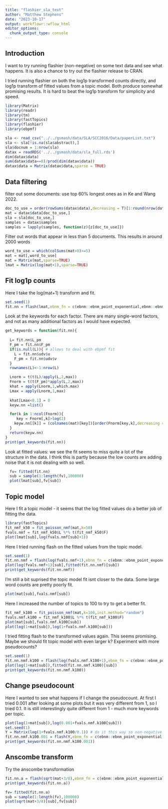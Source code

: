 ```yaml
---
title: "flashier_sla_text"
author: "Matthew Stephens"
date: "2023-10-17"
output: workflowr::wflow_html
editor_options:
  chunk_output_type: console
---
```


## Introduction

I want to try running flashier (non-negative) on some text data and see what happens. It is also a chance to try out the flashier release to CRAN.

I tried running flashier on both the log1p transformed counts directly, and log1p transform of fitted
values from a topic model. Both produce somewhat promising results. It is hard to beat the log1p transform for simplicity and speed. 

```r
library(Matrix)
library(readr)
library(tm)
library(fastTopics)
library(flashier)
library(ebpmf)

sla <- read_csv("../../gsmash/data/SLA/SCC2016/Data/paperList.txt")
sla <- sla[!is.na(sla$abstract),]
sla$docnum = 1:nrow(sla)
datax = readRDS('../../gsmash/data/sla_full.rds')
dim(datax$data)
sum(datax$data==0)/prod(dim(datax$data))
datax$data = Matrix(datax$data,sparse = TRUE)
```

## Data filtering

filter out some documents: use top 60% longest ones as in Ke and Wang 2022.

```r
doc_to_use = order(rowSums(datax$data),decreasing = T)[1:round(nrow(datax$data)*0.6)]
mat = datax$data[doc_to_use,]
sla = sla[doc_to_use,]
samples = datax$samples
samples = lapply(samples, function(z){z[doc_to_use]})
```

Filter out words that appear in less than 5 documents. This results in around 2000 words

```r
word_to_use = which(colSums(mat>0)>=5)
mat = mat[,word_to_use]
mat = Matrix(mat,sparse=TRUE)
lmat = Matrix(log(mat+1),sparse=TRUE)
```

## Fit log1p counts

Here I take the log(mat+1) transform and fit.
```r
set.seed(1)
fit.nn = flash(lmat,ebnm_fn = c(ebnm::ebnm_point_exponential,ebnm::ebnm_point_exponential),var_type=2,greedy_Kmax = 200)
```

Look at the keywords for each factor. There are many single-word factors, and not as many 
additional factors as I would have expected.
```r
get_keywords = function(fit.nn){
  
  L= fit.nn$L_pm
  F_pm = fit.nn$F_pm
  if(is.null(L)){ # allows to deal with ebpmf fit
    L = fit.nn$udv$u
    F_pm = fit.nn$udv$v
  }
  rownames(L)<-1:nrow(L)

  Lnorm = t(t(L)/apply(L,2,max))
  Fnorm = t(t(F_pm)*apply(L,2,max))
  khat = apply(Lnorm,1,which.max)
  Lmax = apply(Lnorm,1,max)
  
  khat[Lmax<0.1] = 0
  keyw.nn =list()

  for(k in 1:ncol(Fnorm)){
     key = Fnorm[,k]>log(2)
    keyw.nn[[k]] = (colnames(mat)[key])[order(Fnorm[key,k],decreasing = T)]
  }
  return(keyw.nn)
}
print(get_keywords(fit.nn))
```


Look at fitted values: we see the fit seems to miss quite a lot of the structure in the data.
I think this is partly because the low counts are adding noise that it is not dealing with so well.
```r
  fv= fitted(fit.nn)
  sub = sample(1:length(fv),100000)
  plot(lmat[sub],fv[sub])
```

## Topic model

Here I fit a topic model - it seems that the log fitted values do a better job of fitting the data.
```r
library(fastTopics)
fit_nmf_k50 = fit_poisson_nmf(mat,k=50)
fvals.nmf = fit_nmf_k50$L %*% t(fit_nmf_k50$F)
plot(lmat[sub],log(fvals.nmf[sub]+1))
```

Here I tried running flash on the fitted values from the topic model. 
```r
set.seed(1)
fit.nn.nmf = flash(log(fvals.nmf+1),ebnm_fn = c(ebnm::ebnm_point_exponential,ebnm::ebnm_point_exponential),var_type=2,greedy_Kmax = 200)
plot(log(fvals.nmf+1)[sub],fitted(fit.nn.nmf)[sub])
print(get_keywords(fit.nn.nmf))
```

I'm still a bit suprised the topic model fit isnt closer to the data. Some large
word counts are pretty poorly fit. 
```r
plot(mat[sub],fvals.nmf[sub])
```

Here I increased the number of topics to 100 to try to get a better fit.
```r
fit_nmf_k100 = fit_poisson_nmf(mat,k=100,init.method="random")
fvals.nmf.k100 = fit_nmf_k100$L %*% t(fit_nmf_k100$F)
plot(mat[sub],fvals.nmf.k100[sub])
plot(log(1+mat[sub]),log(1+fvals.nmf.k100[sub]))
```

I tried fitting flash to the transformed values again. This seems promising. 
Maybe we should fit topic model with even larger k? Experiment with more pseudocounts?
```r
set.seed(1)
fit.nn.nmf.k100 = flash(log(fvals.nmf.k100+1),ebnm_fn = c(ebnm::ebnm_point_exponential,ebnm::ebnm_point_exponential),var_type=2,greedy_Kmax = 200)
plot(log(1+mat[sub]),fitted(fit.nn.nmf.k100)[sub])
print(get_keywords(fit.nn.nmf.k100))
```

## Change pseudocount

Here I wanted to see what happens if I change the pseudocount. At first I tried 0.001 after looking at some plots but it was very different from 1, so I tried 0.1. It is still interestingly quite different from 1 - much more keywords per topic. 
```r
plot(log(1+mat[sub]),log(0.001+fvals.nmf.k100[sub]))
set.seed(1)
Y = Matrix(log(1+fvals.nmf.k100/0.1)) # do it this way so non-negative
fit.nn.nmf.k100.001 = flash(Y,ebnm_fn = c(ebnm::ebnm_point_exponential,ebnm::ebnm_point_exponential),var_type=2,greedy_Kmax = 100)
print(get_keywords(fit.nn.nmf.k100.001))
```

## Anscombe transform

Try the anscombe transformation
```r
fit.nn.a = flash(sqrt(mat+3/8),ebnm_fn = c(ebnm::ebnm_point_exponential,ebnm::ebnm_point_exponential),var_type=2,greedy_Kmax = 200)
print(get_keywords(fit.nn.a))
```


```r
fv= fitted(fit.nn.a)
sub = sample(1:length(fv),100000)
plot(sqrt(mat+3/8)[sub],fv[sub])
```


